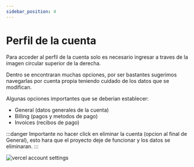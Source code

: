 ```yaml
---
sidebar_position: 4
---
```


# Perfil de la cuenta

Para acceder al perfil de la cuenta solo es necesario ingresar a traves de la imagen circular
superior de la derecha.

Dentro se encontraran muchas opciones, por ser bastantes sugerimos navegarlas por cuenta propia
teniendo cuidado de los datos que se modifican.

Algunas opciones importantes que se deberian establecer:

- General (datos generales de la cuenta)
- Billing (pagos y metodos de pago)
- Invoices (recibos de pago)

:::danger
Importante no hacer click en eliminar la cuenta (opcion al final de General), esto hara que el proyecto deje de funcionar
y los datos se eliminaran.
:::

<div style={{textAlign: 'center'}}>
  <img src="/img/docs/vercel/vercel-account-settings.png" alt="vercel account settings" />
</div>
